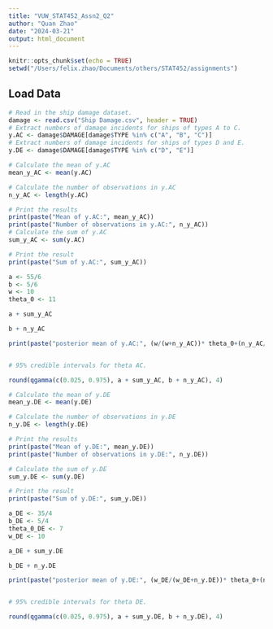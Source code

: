 ```yaml
---
title: "VUW_STAT452_Assn2_Q2"
author: "Quan Zhao"
date: "2024-03-21"
output: html_document
---
```


```r
knitr::opts_chunk$set(echo = TRUE)
setwd("/Users/felix.zhao/Documents/others/STAT452/assignments")
```

## Load Data

```r
# Read in the ship damage dataset.
damage <- read.csv("Ship Damage.csv", header = TRUE)
# Extract numbers of damage incidents for ships of types A to C.
y.AC <- damage$DAMAGE[damage$TYPE %in% c("A", "B", "C")]
# Extract numbers of damage incidents for ships of types D and E. 
y.DE <- damage$DAMAGE[damage$TYPE %in% c("D", "E")]
```

```r
# Calculate the mean of y.AC
mean_y_AC <- mean(y.AC)

# Calculate the number of observations in y.AC
n_y_AC <- length(y.AC)

# Print the results
print(paste("Mean of y.AC:", mean_y_AC))
print(paste("Number of observations in y.AC:", n_y_AC))
# Calculate the sum of y.AC
sum_y_AC <- sum(y.AC)

# Print the result
print(paste("Sum of y.AC:", sum_y_AC))

a <- 55/6
b <- 5/6
w <- 10
theta_0 <- 11

a + sum_y_AC

b + n_y_AC

print(paste("posterior mean of y.AC:", (w/(w+n_y_AC))* theta_0+(n_y_AC/(w+n_y_AC))*mean_y_AC))


# 95% credible intervals for theta AC.

round(qgamma(c(0.025, 0.975), a + sum_y_AC, b + n_y_AC), 4)

```

```r
# Calculate the mean of y.DE
mean_y.DE <- mean(y.DE)

# Calculate the number of observations in y.DE
n_y.DE <- length(y.DE)

# Print the results
print(paste("Mean of y.DE:", mean_y.DE))
print(paste("Number of observations in y.DE:", n_y.DE))

# Calculate the sum of y.DE
sum_y.DE <- sum(y.DE)

# Print the result
print(paste("Sum of y.DE:", sum_y.DE))

a_DE <- 35/4
b_DE <- 5/4
theta_0_DE <- 7
w_DE <- 10

a_DE + sum_y.DE

b_DE + n_y.DE

print(paste("posterior mean of y.DE:", (w_DE/(w_DE+n_y.DE))* theta_0+(n_y.DE/(w_DE+n_y.DE))*mean_y.DE))


# 95% credible intervals for theta DE.

round(qgamma(c(0.025, 0.975), a + sum_y.DE, b + n_y.DE), 4)

```